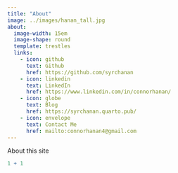 ```yaml
---
title: "About"
image: ../images/hanan_tall.jpg
about:
  image-width: 15em
  image-shape: round
  template: trestles
  links: 
    - icon: github
      text: Github
      href: https://github.com/syrchanan
    - icon: linkedin
      text: LinkedIn
      href: https://www.linkedin.com/in/connorhanan/
    - icon: globe
      text: Blog
      href: https://syrchanan.quarto.pub/
    - icon: envelope
      text: Contact Me
      href: mailto:connorhanan4@gmail.com
---
```


About this site

```r
1 + 1
```
